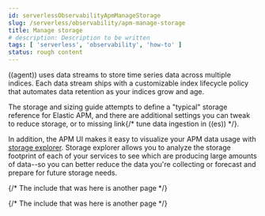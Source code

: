 ```yaml
---
id: serverlessObservabilityApmManageStorage
slug: /serverless/observability/apm-manage-storage
title: Manage storage
# description: Description to be written
tags: [ 'serverless', 'observability', 'how-to' ]
status: rough content
---
```



<RoughContent />

<div id="manage-storage"></div>

((agent)) uses <DocLink id="serverlessObservabilityApmDataStreams">data streams</DocLink> to store time series data across multiple indices.
Each data stream ships with a customizable <DocLink id="serverlessObservabilityApmIndexLifecycleManagement">index lifecycle policy</DocLink> that automates data retention as your indices grow and age.

The <DocLink id="serverlessObservabilityApmStorageAndSizingGuide">storage and sizing guide</DocLink> attempts to define a "typical" storage reference for Elastic APM,
and there are additional settings you can tweak to <DocLink id="serverlessObservabilityApmReduceStorage">reduce storage</DocLink>,
or to <DocBadge><DocIcon size="s" type="unlink" title="missing link"/> missing link</DocBadge>{/*  <DocLink id="enApmGuideTuneDataIngestion" section="tune-((es))">tune data ingestion in ((es))</DocLink> */}.

In addition, the APM UI makes it easy to visualize your APM data usage with
[storage explorer](((kibana-ref))/storage-explorer.html).
Storage explorer allows you to analyze the storage footprint of each of your services to see
which are producing large amounts of data--so you can better reduce the data you're collecting
or forecast and prepare for future storage needs.

{/* The include that was here is another page */}

{/* The include that was here is another page */}

